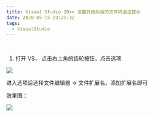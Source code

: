 ```yaml
---
title: Visual Studio 20xx 设置其他后缀的文件内语法提示
date: 2020-05-15 23:21:32
tags:
  - VisualStudio
---
```


​

1. 打开 VS， 点击右上角的齿轮按钮，点击选项

![](https://img-blog.csdnimg.cn/20200515232012763.png?x-oss-process=image/watermark,type_ZmFuZ3poZW5naGVpdGk,shadow_10,text_aHR0cHM6Ly9ibG9nLmNzZG4ubmV0L3FxXzI4Mzk4MzAx,size_16,color_FFFFFF,t_70)

进入选项后选择文件编辑器 -> 文件扩展名，添加扩展名即可

效果图：

![](https://img-blog.csdnimg.cn/20200515232110438.png?x-oss-process=image/watermark,type_ZmFuZ3poZW5naGVpdGk,shadow_10,text_aHR0cHM6Ly9ibG9nLmNzZG4ubmV0L3FxXzI4Mzk4MzAx,size_16,color_FFFFFF,t_70)

​
